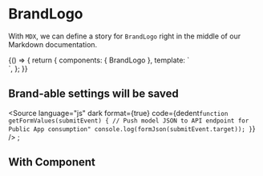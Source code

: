 <!-- BrandLogo.stories.mdx -->



<Meta
  title="MDX/BrandLogo"
  component={BrandLogo}
/>

# BrandLogo

With `MDX`, we can define a story for `BrandLogo` right in the middle of our Markdown documentation.

<Canvas>
  <Story name="all BrandLogos">
    {() => {
      return {
        components: { BrandLogo },
        template: `
          <div>
        <v-form>
          <BrandLogo />
        </v-form>
  </div>`,
      };
    }}
  </Story>
</Canvas>

## Brand-able settings will be saved

<Source
  language="js"
  dark
  format={true}
  code={dedent`
function getFormValues(submitEvent) {
  // Push model JSON to API endpoint for Public App consumption"
  console.log(formJson(submitEvent.target));
}
`}
/>
;

## With Component

<Source id="mdx-brandlogo--all-brand-logos" />
